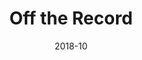 ---
title: 'Off the Record'
date: '2018-10'
skills: 'html,css'
description: '처음 만든 웹 페이지(정적 사이트)'
githubUrl1: 'https://github.com/tyange/offTheRecord'
serviceUrl: 'https://tyange.github.io/offTheRecord/'
---